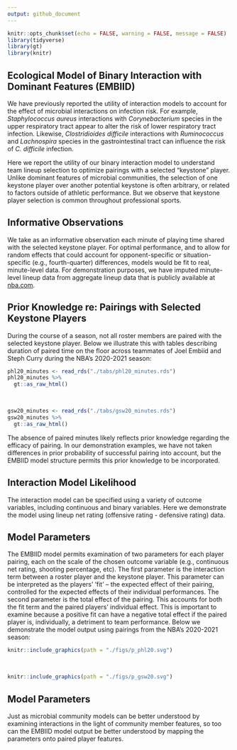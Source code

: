 ```yaml
---
output: github_document
---
```


<!-- README.md is generated from README.Rmd. Please edit that file -->


```r
knitr::opts_chunk$set(echo = FALSE, warning = FALSE, message = FALSE)
library(tidyverse)
library(gt)
library(knitr)
```

## Ecological Model of Binary Interaction with Dominant Features (EMBIID)  
  
We have previously reported the utility of interaction models to account for the effect of microbial interactions on infection risk. For example, _Staphylococcus aureus_ interactions with _Corynebacterium_ species in the upper respiratory tract appear to alter the risk of lower respiratory tract infection. Likewise, _Clostridioides difficile_ interactions with _Ruminococcus_ and _Lachnospira_ species in the gastrointestinal tract can influence the risk of _C. difficile_ infection.    
  
Here we report the utility of our binary interaction model to understand team lineup selection to optimize pairings with a selected "keystone" player. Unlike dominant features of microbial communities, the selection of one keystone player over another potential keystone is often arbitrary, or related to factors outside of athletic performance. But we observe that keystone player selection is common throughout professional sports.     
  
  
## Informative Observations    
  
We take as an informative observation each minute of playing time shared with the selected keystone player. For optimal performance, and to allow for random effects that could account for opponent-specific or situation-specific (e.g., fourth-quarter) differences, models would be fit to real, minute-level data. For demonstration purposes, we have imputed minute-level lineup data from aggregate lineup data that is publicly available at [nba.com](https://www.nba.com/stats/lineups/advanced/).  
  
  
## Prior Knowledge re: Pairings with Selected Keystone Players    
  
During the course of a season, not all roster members are paired with the selected keystone player. Below we illustrate this with tables describing duration of paired time on the floor across teammates of Joel Embiid and Steph Curry during the NBA's 2020-2021 season:  
  
```r
phl20_minutes <- read_rds("./tabs/phl20_minutes.rds")
phl20_minutes %>%
  gt::as_raw_html()
```
<br>
```r
gsw20_minutes <- read_rds("./tabs/gsw20_minutes.rds")
gsw20_minutes %>%
  gt::as_raw_html()
```

The absence of paired minutes likely reflects prior knowledge regarding the efficacy of pairing. In our demonstration examples, we have not taken differences in prior probability of successful pairing into account, but the EMBIID model structure permits this prior knowledge to be incorporated.  
  
  
## Interaction Model Likelihood  
  
The interaction model can be specified using a variety of outcome variables, including continuous and binary variables. Here we demonstrate the model using lineup net rating (offensive rating - defensive rating) data.  
  
  
## Model Parameters    
  
The EMBIID model permits examination of two parameters for each player pairing, each on the scale of the chosen outcome variable (e.g., continuous net rating, shooting percentage, etc). The first parameter is the interaction term between a roster player and the keystone player. This parameter can be interpreted as the players' 'fit' -- the expected effect of their pairing, controlled for the expected effects of their individual performances. The second parameter is the total effect of the pairing. This accounts for both the fit term and the paired players' individual effect. This is important to examine because a positive fit can have a negative total effect if the paired player is, individually, a detriment to team performance. Below we demonstrate the model output using pairings from the NBA's 2020-2021 season:  
  

```r
knitr::include_graphics(path = "./figs/p_phl20.svg")
```
<br>
```r
knitr::include_graphics(path = "./figs/p_gsw20.svg")
```
  
  
## Model Parameters    
  
Just as microbial community models can be better understood by examining interactions in the light of community member features, so too can the EMBIID model output be better understood by mapping the parameters onto paired player features. 
  
  
  
  
  

